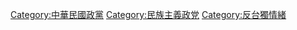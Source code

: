 [[Category:中華民國政黨|Category:中華民國政黨]]
[[Category:民族主義政党|Category:民族主義政党]]
[[Category:反台獨情緒|Category:反台獨情緒]]
